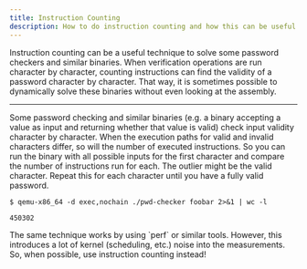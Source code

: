 ```yaml
---
title: Instruction Counting
description: How to do instruction counting and how this can be useful for reverse engineering.
---
```



Instruction counting can be a useful technique to solve some password checkers and similar binaries. When verification
operations are run character by character, counting instructions can find the validity of a password character by
character. That way, it is sometimes possible to dynamically solve these binaries without even looking at the assembly.

---

Some password checking and similar binaries (e.g. a binary accepting a value as input and returning whether that
value is valid) check input validity character by character. When the execution paths for valid and invalid characters
differ, so will the number of executed instructions. So you can run the binary with all possible inputs for the first
character and compare the number of instructions run for each. The outlier might be the valid character. Repeat this
for each character until you have a fully valid password.

```shell
$ qemu-x86_64 -d exec,nochain ./pwd-checker foobar 2>&1 | wc -l

450302
```

<Aside type="caution">
  The same technique works by using `perf` or similar tools. However, this introduces a lot of
  kernel (scheduling, etc.) noise into the measurements. So, when possible, use instruction counting
  instead!
</Aside>
